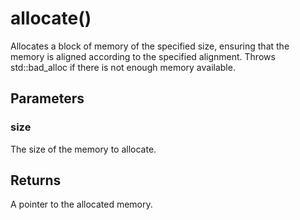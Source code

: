 # allocate()

Allocates a block of memory of the specified size, ensuring that the memory is
aligned according to the specified alignment. Throws std::bad_alloc if there is
not enough memory available.


## Parameters


### size

The size of the memory to allocate.


## Returns

A pointer to the allocated memory.
